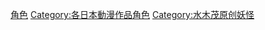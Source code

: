 {{DEFAULTSORT:Gegege no Kitarou}}
[[Category:鬼太郎|角色]]
[[Category:各日本動漫作品角色|Category:各日本動漫作品角色]]
[[Category:水木茂原创妖怪|Category:水木茂原创妖怪]]